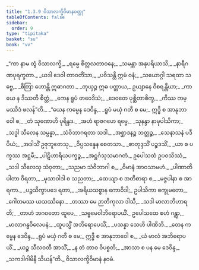 ```yaml
---
title: "1.3.9 ဝိသာလက္ခိဝိမာနဝတ္ထု"
tableOfContents: false
sidebar:
  order: 9
type: "tipitaka"
basket: "su"
book: "vv"
---
```



<DynamicBreadcrumb />

<Division number="666" book="vv" e="ch" v="19" p="54">

<Paragraph number="507" type="verses" book="vv">
_“ကာ နာမ တွံ ဝိသာလက္ခိ,_  
_ရမ္မေ စိတ္တလတာဝနေ;_  
_သမန္တာ အနုပရိယာသိ,_  
_နာရီဂဏပုရက္ခတာ._  

</Paragraph>

</Division>
<Division number="667" book="vv" e="ch" v="19" p="54">

<Paragraph number="508" type="verses" book="vv">
_ယဒါ ဒေဝါ တာဝတိံသာ,_  
_ပဝိသန္တိ ဣမံ ဝနံ;_  
_သယောဂ္ဂါ သရထာ သဗ္ဗေ,_  
_စိတြာ ဟောန္တိ ဣဓာဂတာ._  

</Paragraph>

</Division>
<Division number="668" book="vv" e="ch" v="19" p="54">

<Paragraph number="509" type="verses" book="vv">
_တုယှဉ္စ ဣဓ ပတ္တာယ,_  
ဥယျာနေ ဝိစရန္တိယာ;_  
_ကာယေ န ဒိဿတီ စိတ္တံ,_  
_ကေန ရူပံ တဝေဒိသံ;_  
_ဒေဝတေ ပုစ္ဆိတာစိက္ခ,_  
_ကိဿ ကမ္မဿိဒံ ဖလန်”တိ._  

</Paragraph>

</Division>
<Division number="669" book="vv" e="ch" v="19" p="54">

<Paragraph number="510" type="verses" book="vv">
_“ယေန ကမ္မေန ဒေဝိန္ဒ,_  
_ရူပံ မယှံ ဂတီ စ မေ;_  
ဣဒ္ဓိ စ အာနုဘာဝေါ စ,_  
_တံ သုဏောဟိ ပုရိန္ဒဒ._  

</Paragraph>

</Division>
<Division number="670" book="vv" e="ch" v="19" p="54">

<Paragraph number="511" type="verses" book="vv">
_အဟံ ရာဇဂဟေ ရမ္မေ,_  
_သုနန္ဒာ နာမုပါသိကာ;_  
_သဒ္ဓါ သီလေန သမ္ပန္နာ,_  
_သံဝိဘာဂရတာ သဒါ._  

</Paragraph>

</Division>
<Division number="671" book="vv" e="ch" v="19" p="54">

<Paragraph number="512" type="verses" book="vv">
_အစ္ဆာဒနဉ္စ ဘတ္တဉ္စ,_  
_သေနာသနံ ပဒီပိယံ;_  
_အဒါသိံ ဥဇုဘူတေသု,_  
_ဝိပ္ပသန္နေန စေတသာ._  

</Paragraph>

</Division>
<Division number="672" book="vv" e="ch" v="19" p="54">

<Paragraph number="513" type="verses" book="vv">
_စာတုဒ္ဒသိံ ပဉ္စဒသိံ,_  
_ယာ စ ပက္ခဿ အဋ္ဌမီ;_  
_ပါဋိဟာရိယပက္ခဉ္စ,_  
_အဋ္ဌင်္ဂသုသမာဂတံ._  

</Paragraph>

</Division>
<Division number="673" book="vv" e="ch" v="19" p="54">

<Paragraph number="514" type="verses" book="vv">
ဥပေါသထံ ဥပဝသိဿံ,_  
_သဒါ သီလေသု သံဝုတာ;_  
_သညမာ သံဝိဘာဂါ စ,_  
_ဝိမာနံ အာဝသာမဟံ._  

</Paragraph>

</Division>
<Division number="674" book="vv" e="ch" v="19" p="54">

<Paragraph number="515" type="verses" book="vv">
_ပါဏာတိပါတာ ဝိရတာ,_  
_မုသာဝါဒါ စ သညတာ;_  
_ထေယျာ စ အတိစာရာ စ,_  
_မဇ္ဇပါနာ စ အာရကာ._  

</Paragraph>

</Division>
<Division number="675" book="vv" e="ch" v="19" p="54">

<Paragraph number="516" type="verses" book="vv">
_ပဉ္စသိက္ခာပဒေ ရတာ,_  
_အရိယသစ္စာန ကောဝိဒါ;_  
ဥပါသိကာ စက္ခုမတော,_  
_ဂေါတမဿ ယသဿိနော._  

</Paragraph>

</Division>
<Division number="676" book="vv" e="ch" v="19" p="54">

<Paragraph number="517" type="verses" book="vv">
_တဿာ မေ ဉာတိကုလာ ဒါသီ,_  
_သဒါ မာလာဘိဟာရတိ;_  
_တာဟံ ဘဂဝတော ထူပေ,_  
_သဗ္ဗမေဝါဘိရောပယိံ._  

</Paragraph>

</Division>
<Division number="677" book="vv" e="ch" v="19" p="54">

<Paragraph number="518" type="verses" book="vv">
ဥပေါသထေ စဟံ ဂန္တွာ,_  
_မာလာဂန္ဓဝိလေပနံ;_  
_ထူပသ္မိံ အဘိရောပေသိံ,_  
_ပသန္နာ သေဟိ ပါဏိဘိ._  

</Paragraph>

</Division>
<Division number="678" book="vv" e="ch" v="19" p="55">

<Paragraph number="519" type="verses" book="vv">
_တေန ကမ္မေန ဒေဝိန္ဒ,_  
_ရူပံ မယှံ ဂတီ စ မေ;_  
ဣဒ္ဓီ စ အာနုဘာဝေါ စ,_  
_ယံ မာလံ အဘိရောပယိံ._  

</Paragraph>

</Division>
<Division number="679" book="vv" e="ch" v="19" p="55">

<Paragraph number="520" type="verses" book="vv">
_ယဉ္စ သီလဝတီ အာသိံ,_  
_န တံ တာဝ ဝိပစ္စတိ;_  
_အာသာ စ ပန မေ ဒေဝိန္ဒ,_  
_သကဒါဂါမိနီ သိယန်”တိ._  


</Paragraph>
</Division>

<Paragraph number="521" type="center" book="vv">
ဝိသာလက္ခိဝိမာနံ နဝမံ.
</Paragraph>
